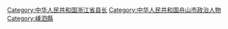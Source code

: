 [[Category:中华人民共和国浙江省县长|Category:中华人民共和国浙江省县长]]
[[Category:中华人民共和国舟山市政治人物|Category:中华人民共和国舟山市政治人物]]
[[Category:嵊泗縣|Category:嵊泗縣]]